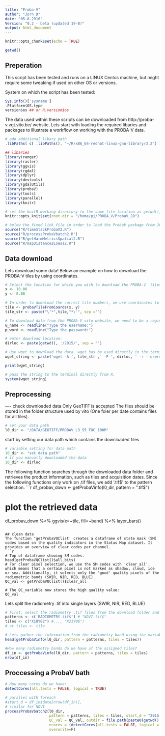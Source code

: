 ```yaml
---
title: "Proba-V"
author: "Jorn D"
date: "05-8-2016"
Version: "0.2 - beta (updated 19-8)"
output: html_document
---
```


```r
knitr::opts_chunk$set(echo = TRUE)
```


```r
getwd()
```


## Preperation

This script has been tested and runs on a LINUX Centos machine, but might require some tweaking if used on other OS or versions. 

System on which the script has been tested:
```r
Sys.info()['sysname']
.Platform$OS.type
version$os ## or R.version$os
```


The data used within these scripts can be downloaded from http://proba-v.vgt.vito.be/ website. Lets start with loading the required libaries and packages to illustrate a workflow on working with the PROBA-V data.

```r
# add additional libary path
.libPaths( c( .libPaths(), "~/R/x86_64-redhat-linux-gnu-library/3.2") )

## libaries
library(ranger)
library(raster)
library(ggvis)
library(rgdal)
library(dplyr)
library(devtools)
library(gdalUtils)
library(probaV)
library(tools)
library(parallel)
library(knitr)

```



```r
# set the knitR working directory to the same file location as getwd(), in order to maintain the link to R source scripts.
knitr::opts_knit$set(root.dir = "/home/pi/PROBA_V/ProbaV_JD")

```

```r
# below the fixed link file in order to load the ProbaV package from Johannes
source("R/timeStackProbaV2.R")
source("R/processProbaVbatch2.R")
source("R/getHarmMetricsSpatial2.R")
source("R/mapDistance2Loess2.R")


```

## Data download

Lets download some data! Below an example on how to download the PROBA-V tiles by using coordinates. 

```r

# Select the location for which you wish to download the PROBA-V  tiles for. 
x <- 10.00
y <- 8.00

# In order to download the correct tile numbers, we use coordinates to convert to the tile number
tile <- probaVTileFromCoords(x, y)
tile_str <- paste("\'*",tile,"*\'", sep ="")

```

```r

# To download data from the PROBA-V vito website, we need to be a registerd user (free). We need the username and password, which you can enter below.
u_name <- readline("Type the username:")
p_word <- readline("Type the password:")


```


```r
# enter download location:
dirloc <- paste(getwd(), '/2015/', sep = "")

# Use wget to download the data. wget has be used directly in the terminal. Therefore, we pass the string to the system command.
wget_string <- paste('wget -A ', tile_str ,' -P ', dirloc, ' -r --user=', u_name,' --password=', p_word, ' http://www.vito-eodata.be/PDF/datapool/Free_Data/PROBA-V_300m/S1_TOC_-_300_m/2015/7/13/PV_S1_TOC-20150713_333M_V001/?mode=tif', sep="")

print(wget_string)

```


```r

# pass the string to the terminal directly from R.
system(wget_string)

```

## Preprocessing

---- check  downloaded data
Only GeoTIFF is accepted
The files should be stored in the folder structure used by vito
(One foler per date contains files for all tiles).


```r

# set your data path
l0_dir <- "/DATA/GEOTIFF/PROBAV_L3_S5_TOC_100M"
```

start by setting our data path which contains the downloaded files

```r
# variable setting for data path
10_dir <- "set data path" 
# if you manually downloaded the data
10_dir <- dirloc

```

The following function searches through the downloaded data folder and retrieves the product information, such as tiles and acquisition dates. Since the following functions only work on .tif files, we add '.tif$' to the pattern selection.
```r
df_probav_down <- getProbaVinfo(l0_dir, pattern = ".tif$")

# plot the retrieved data
df_probav_down %>% ggvis(x=~tile, fill=~band) %>% layer_bars()
```

## clean data 
The function 'getProbaVQClist' creates a dataframe of state mask (SM) codes based on the quality indicators in the Status Map dataset. It provides an overview of clear codes per channel. 
```r
# Top of dataframe showing SM codes. 
head(getProbaVQClist()$all_bits)
# For clear pixel selection, we use the SM codes with 'clear_all', which means that a certain pixel is not marked as shadow, cloud, ice or sea. Additionally, it selects only the 'good' quality pixels of the radiometric bands (SWIR, NIR, RED, BLUE).
QC_val <- getProbaVQClist()$clear_all

# The QC_variable now stores the high quality value:
QC_val
```

Lets split the radiometry .tif into single layers (SWIR, NIR, RED, BLUE)
```r
# First, select the radiometry .tif files from the download folder and which tiles to use
patterns <- c('RADIOMETRY.tif$') # "NDVI.tif$"
tiles <- c("X18Y02") #..., "X21Y06")
# or tiles <- tile

# Lets gather the information from the radiometry band using the variables assigned above. 
head(getProbaVinfo(l0_dir, pattern = patterns, tiles = tiles))

#How many radiometry bands do we have of the assigned tiles?
df_in <- getProbaVinfo(l0_dir, pattern = patterns, tiles = tiles)
nrow(df_in)
```

## Proccessing a ProbaV bath
```r
# How many cores do we have:
detectCores(all.tests = FALSE, logical = TRUE)

# parallel with foreach
#start_d = df_in$date[nrow(df_in)],
# similar for NDVI
processProbaVbatch2(l0_dir, 
                    pattern = patterns, tiles = tiles, start_d = "2015-09-10",
                    QC_val = QC_val, outdir = file.path(paste0(getwd(),"/rsdata/probav/sm2", collapse ="")),
                    ncores = (detectCores(all.tests = FALSE, logical = TRUE)-1),
                    overwrite=F)


```

